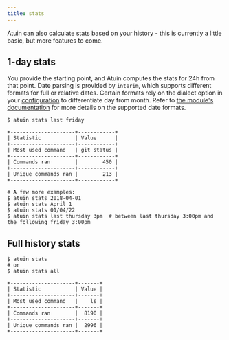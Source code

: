 ```yaml
---
title: stats
---
```


Atuin can also calculate stats based on your history - this is currently a
little basic, but more features to come.

## 1-day stats

You provide the starting point, and Atuin computes the stats for 24h from that point.
Date parsing is provided by `interim`, which supports different formats
for full or relative dates. Certain formats rely on the dialect option in your
[configuration](/configuration/config#dialect) to differentiate day from month.
Refer to [the module's documentation](https://docs.rs/interim/0.1.0/interim/#supported-formats) for more details on the supported date formats.

```
$ atuin stats last friday

+---------------------+------------+
| Statistic           | Value      |
+---------------------+------------+
| Most used command   | git status |
+---------------------+------------+
| Commands ran        |        450 |
+---------------------+------------+
| Unique commands ran |        213 |
+---------------------+------------+

# A few more examples:
$ atuin stats 2018-04-01
$ atuin stats April 1
$ atuin stats 01/04/22
$ atuin stats last thursday 3pm  # between last thursday 3:00pm and the following friday 3:00pm
```

## Full history stats

```
$ atuin stats
# or
$ atuin stats all

+---------------------+-------+
| Statistic           | Value |
+---------------------+-------+
| Most used command   |    ls |
+---------------------+-------+
| Commands ran        |  8190 |
+---------------------+-------+
| Unique commands ran |  2996 |
+---------------------+-------+
```
